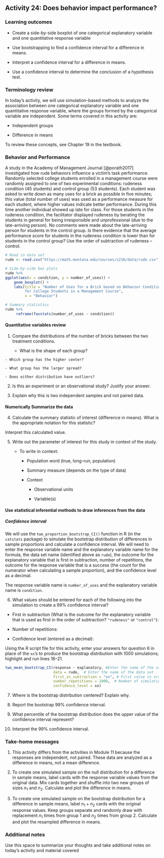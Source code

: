 ## Activity 24:  Does behavior impact performance?

\setstretch{1}

### Learning outcomes

* Create a side-by-side boxplot of one categorical explanatory variable and one quantitative response variable

<!-- * Given a research question involving one categorical explanatory variable and one quantitative response variable, construct the null and alternative hypotheses -->
<!--   in words and using appropriate statistical symbols. -->

<!-- * Describe and perform a simulation-based hypothesis test for a difference in means. -->

<!-- * Interpret and evaluate a p-value for a simulation-based hypothesis test for a difference in means. -->

* Use bootstrapping to find a confidence interval for a difference in means.

* Interpret a confidence interval for a difference in means.

* Use a confidence interval to determine the conclusion of a hypothesis test.

### Terminology review

In today's activity, we will use simulation-based methods to analyze the association between one categorical explanatory variable and one quantitative response variable, where the groups formed by the categorical variable are independent. Some terms covered in this activity are:

* Independent groups

* Difference in means

To review these concepts, see Chapter 19 in the textbook.

### Behavior and Performance

A study in the Academy of Management Journal [@porath2017] investigated how rude behaviors influence a victim’s task performance. Randomly selected college students enrolled in a management course were randomly assigned to one of two experimental conditions: rudeness condition (45 students) and control group (53 students). Each student was asked to write down as many uses for a brick as possible in five minutes; this value (total number of uses) was used as a performance measure for each student, where higher values indicate better performance. During this time another individual showed up late for class. For those students in the rudeness condition, the facilitator displayed rudeness by berating the students in general for being irresponsible and unprofessional (due to the late-arriving person). No comments were made about the late-arriving person for students in the control group. Is there evidence that the average performance score for students in the rudeness condition is lower than for students in the control group? Use the order of subtraction of rudeness – control.

```r
# Read in data set
rude <- read.csv("https://math.montana.edu/courses/s216/data/rude.csv")
```

\newpage

```r
# Side-by-side box plots
rude %>%
ggplot(aes(x = condition, y = number_of_uses)) +
    geom_boxplot() + 
    labs(title = "Number of Uses for a Brick based on Behavior Condition
         for College Students in a Management Course",
         x = "Behavior") 
```

```r
# Summary statistics
rude %>% 
     reframe(favstats(number_of_uses ~ condition))
```


#### Quantitative variables review  {-}

1. Compare the distributions of the number of bricks between the two treatment conditions.

    - What is the shape of each group?
    
\vspace{0.3in}

    - Which group has the higher center?
    
\vspace{0.3in}

    - What group has the larger spread?
\vspace{0.3in}

    - Does either distribution have outliers?

\vspace{.3in}

2.  Is this an experiment or an observational study? Justify your answer.

\vspace{1in}

3. Explain why this is two independent samples and not paired data.
\vspace{1in}

<!-- #### Ask a research question {-} -->

<!-- In this study we are assessing the difference in true mean number of uses for a brick given by college students enrolled in a management course assigned to a rudeness condition and for those assigned to a control group. -->

<!-- 4. What assumption are we making about the difference in true mean? -->

<!-- \vspace{0.8in} -->

<!-- 5.  Write the alternative hypothesis in notation.  -->

<!-- \vspace{0.5in} -->

#### Numerically Summarize the data {-}

4. Calculate the summary statistic of interest (difference in means). What is the appropriate notation for this statistic?

\vspace{0.5in}

| Interpret this calculated value.

\vspace{0.6in}

5. Write out the parameter of interest for this study in context of the study.

    * To write in context:

        - Population word (true, long-run, population)

        - Summary measure (depends on the type of data)

        - Context

            - Observational units

            - Variable(s)
\vspace{1in}

<!-- In this study we are assessing the difference in true mean number of uses for a brick given by college students enrolled in a management course assigned to a rudeness condition and for those assigned to a control group. -->

#### Use statistical inferential methods to draw inferences from the data {-}

<!-- ##### Hypothesis test {-} -->

<!-- Remember that the null distribution is created based on the assumption the null hypothesis is true.  In this study, the null hypothesis states that there is no association between the two variables.  This means that the values observed in the data set would have been the same regardless of the behavior condition. -->

<!-- To demonstrate this simulation, we could create cards to simulate a sample.   -->

<!-- * Write the number of uses for a brick given by each student on one card. -->

<!-- * Mix together and shuffle into two piles, one with 45 cards to represent the rudeness condition and one with 53 cards to represent the control group. -->

<!-- * Calculate the difference in mean number of uses for a brick (rudeness - control) -->

<!-- We will use the `two_mean_test()` function in R (in the `catstats` package) to simulate the null distribution of differences in sample means and compute a p-value.  -->

<!-- ```{r, echo = TRUE, eval = TRUE} -->
<!-- set.seed(216) -->
<!-- two_mean_test(number_of_uses~condition, #Enter the names of the variables -->
<!--               data = rude,  # Enter the name of the dataset -->
<!--               first_in_subtraction = "rudeness", # First outcome in order of subtraction -->
<!--               number_repetitions = 1000,  # Number of simulations -->
<!--               as_extreme_as = -3.3,  # Observed statistic -->
<!--               direction = "less")  # Direction of alternative: "greater", "less", or "two-sided" -->
<!-- ``` -->

<!-- 7.  Report the p-value. Based off of this p-value, write a conclusion to the hypothesis test. -->

<!-- \vspace{0.8in} -->

##### Confidence interval {-}

We will use the `two_proportion_bootstrap_CI()` function in R (in the `catstats` package) to simulate the bootstrap distribution of differences in sample proportions and calculate a confidence interval. We will need to enter the response variable name and the explanatory variable name for the formula, the data set name (identified above as `rude`), the outcome for the explanatory variable that is first in subtraction, number of repetitions, the outcome for the response variable that is a success (the count for the numerator when calculating a sample proportion), and the confidence level as a decimal.

The response variable name is `number_of_uses` and the explanatory variable name is `condition`.

6. What values should be entered for each of the following into the simulation to create a 99\% confidence interval?
\vspace{.5mm}

* First in subtraction (What is the outcome for the explanatory variable that is used as first in the order of subtraction? `"rudeness"` or `"control"`):

\vspace{.15in}

* Number of repetitions:

\vspace{.15in}
* Confidence level (entered as a decimal):

\vspace{.15in}

Using the R script file for this activity, enter your answers for question 6 in place of the `xx`'s to produce the bootstrap distribution with 1000 simulations; highlight and run lines 16--21.

```r
two_mean_bootstrap_CI(response ~ explanatory, #Enter the name of the variables
                      data = rude,  # Enter the name of the data set
                      first_in_subtraction = "xx", # First value in order of subtraction
                      number_repetitions = 1000,  # Number of simulations
                      confidence_level = xx)
```

7.  Where is the bootstrap distribution centered?  Explain why.

\vspace{0.8in}

8. Report the bootstrap 99\% confidence interval. 

\vspace{0.4in}

9. What percentile of the bootstrap distribution does the upper value of the confidence interval represent?

\vspace{0.3in}

10. Interpret the 99\% confidence interval. 

\vspace{1in}

### Take-home messages

1.	This activity differs from the activities in Module 11 because the responses are independent, not paired.  These data are analyzed as a difference in means, not a mean difference.  

2. To create one simulated sample on the null distribution for a difference in sample means, label cards with the response variable values from the original data.  Mix cards together and shuffle into two new groups of sizes $n_1$ and $n_2$. Calculate and plot the difference in means.

3. To create one simulated sample on the bootstrap distribution for a difference in sample means, label $n_1 + n_2$ cards with the original response values.  Keep groups separate and randomly draw with replacement $n_1$  times from group 1 and $n_2$ times from group 2.  Calculate and plot the resampled difference in means.  


### Additional notes

Use this space to summarize your thoughts and take additional notes on today's activity and material covered

\newpage


